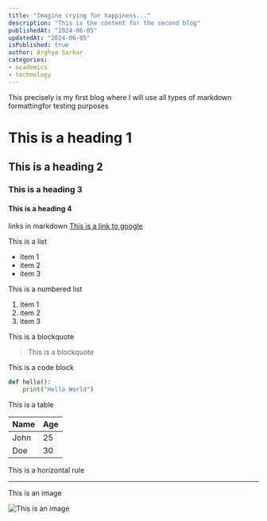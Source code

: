 ```yaml
---
title: "Imagine crying for happiness..."
description: "This is the content for the second blog"
publishedAt: "2024-06-05"
updatedAt: "2024-06-05"
isPublished: true
author: Arghya Sarkar
categories: 
- academics
- technology
---
```



This precisely is my first blog where I will use all types of markdown formattingfor testing purposes

# This is a heading 1
## This is a heading 2
### This is a heading 3
#### This is a heading 4

links in markdown
[This is a link to google](https://www.google.com)

This is a list
- item 1
- item 2
- item 3

This is a numbered list

1. item 1
2. item 2
3. item 3

This is a blockquote

> This is a blockquote

This is a code block

```python
def hello():
    print("Hello World")
```

This is a table

| Name | Age |
|------|-----|
| John | 25  |
| Doe  | 30  |

This is a horizontal rule

---

This is an image

![This is an image](https://www.google.com/images/branding/googlelogo/1x/googlelogo_color_272x92dp.png)
